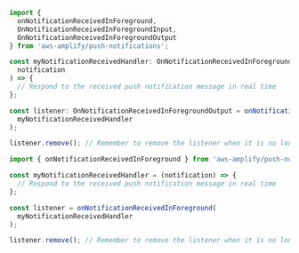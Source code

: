 <BlockSwitcher>
<Block name="TypeScript">

```ts
import {
  onNotificationReceivedInForeground,
  OnNotificationReceivedInForegroundInput,
  OnNotificationReceivedInForegroundOutput
} from 'aws-amplify/push-notifications';

const myNotificationReceivedHandler: OnNotificationReceivedInForegroundInput = (
  notification
) => {
  // Respond to the received push notification message in real time
};

const listener: OnNotificationReceivedInForegroundOutput = onNotificationReceivedInForeground(
  myNotificationReceivedHandler
);

listener.remove(); // Remember to remove the listener when it is no longer needed
```

</Block>
<Block name="JavaScript">

```js
import { onNotificationReceivedInForeground } from 'aws-amplify/push-notifications';

const myNotificationReceivedHandler = (notification) => {
  // Respond to the received push notification message in real time
};

const listener = onNotificationReceivedInForeground(
  myNotificationReceivedHandler
);

listener.remove(); // Remember to remove the listener when it is no longer needed
```

</Block>
</BlockSwitcher>
